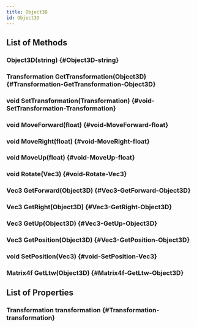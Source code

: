 ```yaml
---
title: Object3D
id: Object3D
---
```


## List of Methods

### Object3D(string) {#Object3D-string}

### Transformation GetTransformation(Object3D) {#Transformation-GetTransformation-Object3D}

### void SetTransformation(Transformation) {#void-SetTransformation-Transformation}

### void MoveForward(float) {#void-MoveForward-float}

### void MoveRight(float) {#void-MoveRight-float}

### void MoveUp(float) {#void-MoveUp-float}

### void Rotate(Vec3) {#void-Rotate-Vec3}

### Vec3 GetForward(Object3D) {#Vec3-GetForward-Object3D}

### Vec3 GetRight(Object3D) {#Vec3-GetRight-Object3D}

### Vec3 GetUp(Object3D) {#Vec3-GetUp-Object3D}

### Vec3 GetPosition(Object3D) {#Vec3-GetPosition-Object3D}

### void SetPosition(Vec3) {#void-SetPosition-Vec3}

### Matrix4f GetLtw(Object3D) {#Matrix4f-GetLtw-Object3D}

## List of Properties

### Transformation transformation {#Transformation-transformation}

